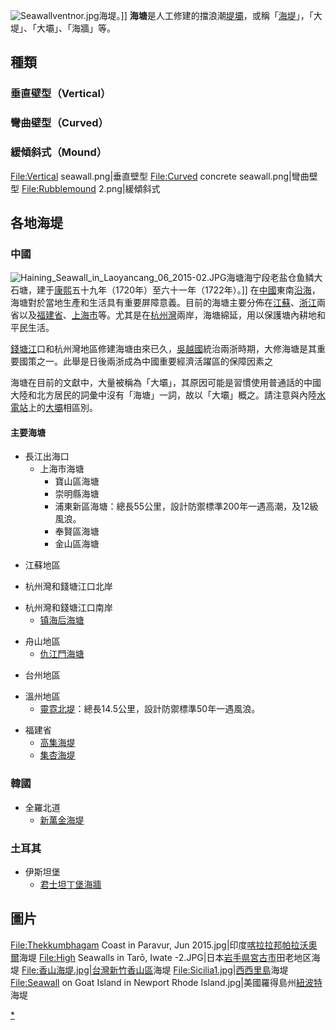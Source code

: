 {{globalize|[[中國|中國]]}}
[[File:Seawallventnor.jpg|thumb]]海堤。]]
'''海塘'''是人工修建的擋浪潮[[堤壩|堤壩]]，或稱「[[海堤|海堤]]」，「大堤」、「大壩」、「海牆」等。

==種類==
===垂直壁型（Vertical）===
===彎曲壁型（Curved）===
===緩傾斜式（Mound）===
<gallery class="center">
File:Vertical seawall.png|垂直壁型
File:Curved concrete seawall.png|彎曲壁型
File:Rubblemound 2.png|緩傾斜式
</gallery>

==各地海堤==
===中國===
[[File:Haining_Seawall_in_Laoyancang_06_2015-02.JPG|thumb]]海塘海宁段老盐仓鱼鳞大石塘，建于[[康熙|康熙]]五十九年（1720年）至六十一年（1722年）。]]
在[[中國|中國]]東南[[沿海|沿海]]，海塘對於當地生產和生活具有重要屏障意義。目前的海塘主要分佈在[[江蘇省|江蘇]]、[[浙江省|浙江]]兩省以及[[福建省|福建省]]、[[上海市|上海市]]等。尤其是在[[杭州灣|杭州灣]]兩岸，海塘綿延，用以保護塘內耕地和平民生活。

[[錢塘江|錢塘江]]口和杭州灣地區修建海塘由來已久，[[吳越國|吳越國]]統治兩浙時期，大修海塘是其重要國策之一。此舉是日後兩浙成為中國重要經濟活躍區的保障因素之

海塘在目前的文獻中，大量被稱為「大壩」，其原因可能是習慣使用普通話的中國大陸和北方居民的詞彙中沒有「海塘」一詞，故以「大壩」概之。請注意與內陸[[水電站|水電站]]上的[[大壩|大壩]]相區別。

====主要海塘====
* 長江出海口
**上海市海塘
***寶山區海塘
***崇明縣海塘
***浦東新區海塘：總長55公里，設計防禦標準200年一遇高潮，及12級風浪。
***奉賢區海塘
***金山區海塘

* 江蘇地區

* 杭州灣和錢塘江口北岸

* 杭州灣和錢塘江口南岸
**[[镇海后海塘|镇海后海塘]]

* 舟山地區
** [[仇江門海塘|仇江門海塘]]

* 台州地區

* 溫州地區
** [[靈霓大堤|靈霓北堤]]：總長14.5公里，設計防禦標準50年一遇風浪。

* 福建省
** [[高集海堤|高集海堤]]
** [[集杏海堤|集杏海堤]]

===韓國===
* 全羅北道
** [[新萬金海堤|新萬金海堤]]

===土耳其===
* 伊斯坦堡
** [[君士坦丁堡城牆#海牆|君士坦丁堡海牆]]

==圖片==
<gallery>
File:Thekkumbhagam Coast in Paravur, Jun 2015.jpg|印度[[喀拉拉邦|喀拉拉邦]][[帕拉沃奧爾|帕拉沃奧爾]]海堤
File:High Seawalls in Tarō, Iwate -2.JPG|日本[[岩手県|岩手県]][[宮古市|宮古市]]田老地区海堤
File:香山海堤.jpg|台灣新竹[[香山區|香山區]]海堤
File:Sicilia1.jpg|[[西西里島|西西里島]]海堤
File:Seawall on Goat Island in Newport Rhode Island.jpg|美國羅得島州[[紐波特_(羅得島州)|紐波特]]海堤
</gallery>

[[Category:海堤|*]]